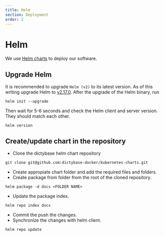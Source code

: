 ```yaml
---
title: Helm
section: Deployment
order: 2
---
```


# Helm

We use [Helm charts](https://helm.sh/docs/topics/charts/) to deploy our software.

## Upgrade Helm

It is recommended to upgrade `Helm (v2)` to its latest version. As of this
writing upgrade Helm to
[v2.17.0](https://github.com/helm/helm/releases/tag/v2.17.0). After the
upgrade of the Helm binary, run

```shell
helm init --upgrade
```

Then wait for 5-6 seconds and check the Helm client and server version. They should match each other.

```shell
helm version
```

## Create/update chart in the repository

- Clone the dictybase helm chart repository

```shell
git clone git@github.com:dictybase-docker/kubernetes-charts.git
```

- Create appropiate chart folder and add the required files and folders.
- Create package from folder from the root of the cloned repository.

```shell
helm package -d docs <FOLDER NAME>
```

- Update the package index.

```shell
helm repo index docs
```

- Commit the push the changes.
- Synchronize the changes with helm client.

```shell
helm repo update
```
